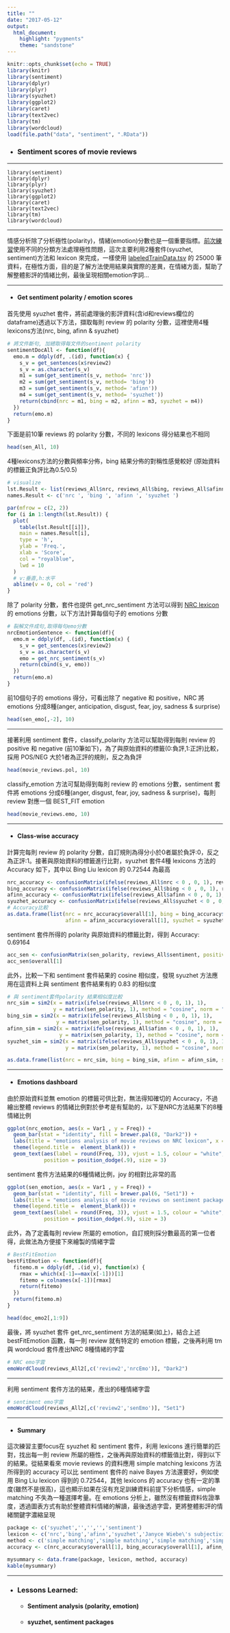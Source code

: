 ```yaml
---
title: ""
date: "2017-05-12"
output: 
  html_document:
    highlight: "pygments"
    theme: "sandstone"
---
```


```r
knitr::opts_chunk$set(echo = TRUE)
library(knitr)
library(sentiment)
library(dplyr)
library(plyr)
library(syuzhet)
library(ggplot2)
library(caret)
library(text2vec)
library(tm)
library(wordcloud)
load(file.path("data", "sentiment", ".RData"))
```

* ### Sentiment scores of movie reviews 

***

    library(sentiment)
    library(dplyr)
    library(plyr)
    library(syuzhet)
    library(ggplot2)
    library(caret)
    library(text2vec)
    library(tm)
    library(wordcloud)
    
***

情感分析除了分析極性(polarity)，情緒(emotion)分數也是一個重要指標。<a href="movieReviewSentiment.html" target="_blank">前次練習</a>使用不同的分類方法處理極性問題，這次主要利用2種套件(syuzhet, sentiment)方法和 lexicon 來完成，一樣使用 <a href="https://www.kaggle.com/c/word2vec-nlp-tutorial/data" target="_blank">labeledTrainData.tsv</a> 的 25000 筆資料，在極性方面，目的是了解方法使用結果與實際的差異，在情緒方面，幫助了解整體影評的情緒比例，最後呈現相關emotion字詞...

***

* #### __Get sentiment polarity / emotion scores __

首先使用 syuzhet 套件，將前處理後的影評資料(含id和reviews欄位的dataframe)透過以下方法，擷取每則 review 的 polarity 分數，這裡使用4種lexicons方法(nrc, bing, afinn & syuzhet)

```r
# 將文件斷句, 加總取得每文件的sentiment polarity
sentimentDocAll <- function(df){
  emo.m = ddply(df, .(id), function(x) {
    s_v = get_sentences(x$review2)
    s_v = as.character(s_v)
    m1 = sum(get_sentiment(s_v, method= 'nrc'))
    m2 = sum(get_sentiment(s_v, method= 'bing'))
    m3 = sum(get_sentiment(s_v, method= 'afinn'))
    m4 = sum(get_sentiment(s_v, method= 'syuzhet'))
    return(cbind(nrc = m1, bing = m2, afinn = m3, syuzhet = m4))
  })
  return(emo.m)
}
```

下面是前10筆 reviews 的 polarity 分數，不同的 lexicons 得分結果也不相同

```r
head(sen_All, 10)
```

4種lexicons方法的分數與頻率分佈，bing 結果分佈的對稱性感覺較好 (原始資料的標籤正負評比為0.5/0.5)

```r
# visualize
lst.Result <- list(reviews_All$nrc, reviews_All$bing, reviews_All$afinn, reviews_All$syuzhet)
names.Result <- c('nrc ', 'bing ', 'afinn ', 'syuzhet ')

par(mfrow = c(2, 2))
for (i in 1:length(lst.Result)) {
  plot(
    table(lst.Result[[i]]),
    main = names.Result[i],
    type = 'h',
    ylab = 'Freq.',
    xlab = 'Score',
    col = "royalblue",
    lwd = 10
  )
  # v:垂直,h:水平
  abline(v = 0, col = 'red')
}
```


除了 polarity 分數，套件也提供 get_nrc_sentiment 方法可以得到 <a href="http://saifmohammad.com/WebPages/NRC-Emotion-Lexicon.htm" target="_blank">NRC lexicon</a> 的 emotions 分數，以下方法計算每個句子的 emotions 分數

```r
# 裂解文件成句,取得每句emo分數
nrcEmotionSentence <- function(df){
  emo.m = ddply(df, .(id), function(x) {
    s_v = get_sentences(x$review2)
    s_v = as.character(s_v)
    emo = get_nrc_sentiment(s_v)
    return(cbind(s_v, emo))
  })
  return(emo.m)
}
```

前10個句子的 emotions 得分，可看出除了 negative 和 positive，NRC 將 emotions 分成8種(anger, anticipation, disgust, fear, joy, sadness & surprise)

```r
head(sen_emo[,-2], 10)
```

***

接著利用 sentiment 套件，classify_polarity 方法可以幫助得到每則 review 的 positive 和 negative (前10筆如下)，為了與原始資料的標籤(0:負評,1:正評)比較，採用 POS/NEG 大於1者為正評的規則，反之為負評

```r
head(movie_reviews.pol, 10)
```

classify_emotion 方法可幫助得到每則 review 的 emotions 分數，sentiment 套件將 emotions 分成6種(anger, disgust, fear, joy, sadness & surprise)，每則 review 對應一個 BEST_FIT emotion

```r
head(movie_reviews.emo, 10)
```

***

* #### __Class-wise accuracy __

計算完每則 review 的 polarity 分數，自訂規則為得分小於0者屬於負評:0，反之為正評:1。接著與原始資料的標籤進行比對，syuzhet 套件4種 lexicons 方法的 Accuracy 如下，其中以 Bing Liu lexicon 的 0.72544 為最高

```r
nrc_accuracy <- confusionMatrix(ifelse(reviews_All$nrc < 0 , 0, 1), reviews_All$sentiment, positive = '1')
bing_accuracy <- confusionMatrix(ifelse(reviews_All$bing < 0 , 0, 1), reviews_All$sentiment, positive = '1')
afinn_accuracy <- confusionMatrix(ifelse(reviews_All$afinn < 0 , 0, 1), reviews_All$sentiment, positive = '1')
syuzhet_accuracy <- confusionMatrix(ifelse(reviews_All$syuzhet < 0 , 0, 1), reviews_All$sentiment, positive = '1')
# Accuracy比較
as.data.frame(list(nrc = nrc_accuracy$overall[1], bing = bing_accuracy$overall[1], 
                   afinn = afinn_accuracy$overall[1], syuzhet = syuzhet_accuracy$overall[1]))
```

sentiment 套件所得的 polarity 與原始資料的標籤比對，得到 Accuracy: 0.69164

```r
acc_sen <- confusionMatrix(sen_polarity, reviews_All$sentiment, positive = '1')
acc_sen$overall[1]
```

此外，比較一下和 sentiment 套件結果的 cosine 相似度，發現 syuzhet 方法應用在這資料上與 sentiment 套件結果有約 0.83 的相似度

```r
# 與 sentiment套件polarity 結果相似度比較
nrc_sim = sim2(x = matrix(ifelse(reviews_All$nrc < 0 , 0, 1), 1), 
               y = matrix(sen_polarity, 1), method = "cosine", norm = "l2")
bing_sim = sim2(x = matrix(ifelse(reviews_All$bing < 0 , 0, 1), 1), 
                y = matrix(sen_polarity, 1), method = "cosine", norm = "l2")
afinn_sim = sim2(x = matrix(ifelse(reviews_All$afinn < 0 , 0, 1), 1), 
                 y = matrix(sen_polarity, 1), method = "cosine", norm = "l2")
syuzhet_sim = sim2(x = matrix(ifelse(reviews_All$syuzhet < 0 , 0, 1), 1), 
                   y = matrix(sen_polarity, 1), method = "cosine", norm = "l2")

as.data.frame(list(nrc = nrc_sim, bing = bing_sim, afinn = afinn_sim, syuzhet = syuzhet_sim))
```

***

* #### __Emotions dashboard __

由於原始資料並無 emotion 的標籤可供比對，無法得知確切的 Accuracy，不過繪出整體 reviews 的情緒比例對於參考是有幫助的，以下是NRC方法結果下的8種情緒比例

```r
ggplot(nrc_emotion, aes(x = Var1 , y = Freq)) +
  geom_bar(stat = "identity", fill = brewer.pal(8, "Dark2")) +
  labs(title = "emotions analysis of movie reviews on NRC lexicon", x = 'emotion', y = 'percentage') +
  theme(legend.title =  element_blank()) +
  geom_text(aes(label = round(Freq, 3)), vjust = 1.5, colour = "white", 
            position = position_dodge(.9), size = 3)
```

sentiment 套件方法結果的6種情緒比例，joy 的相對比非常的高

```r
ggplot(sen_emotion, aes(x = Var1 , y = Freq)) +
  geom_bar(stat = "identity", fill = brewer.pal(6, "Set1")) +
  labs(title = "emotions analysis of movie reviews on sentiment package", x = 'emotion', y = 'percentage') +
  theme(legend.title =  element_blank()) +
  geom_text(aes(label = round(Freq, 3)), vjust = 1.5, colour = "white", 
            position = position_dodge(.9), size = 3)
```

此外，為了定義每則 review 所屬的 emotion，自訂規則採分數最高的第一位者得，此做法為方便接下來繪製的情緒字雲

```r
# BestFitEmotion
bestFitEmotion <- function(df){
  fitemo.m = ddply(df, .(id_v), function(x) {
    rmax = which(x[-1]==max(x[-1]))[1]
    fitemo = colnames(x[-1])[rmax]
    return(fitemo)
  })
  return(fitemo.m)
}
```

```r
head(doc_emo2[,1:9])
```

最後，將 syuzhet 套件 get_nrc_sentiment 方法的結果(如上)，結合上述 bestFitEmotion 函數，每一則 review 就有特定的 emotion 標籤，之後再利用 tm 與 wordcloud 套件產出NRC 8種情緒的字雲

```r
# NRC emo字雲
emoWordCloud(reviews_All2[,c('review2','nrcEmo')], "Dark2")
```

***

利用 sentiment 套件方法的結果，產出的6種情緒字雲

```r
# sentiment emo字雲
emoWordCloud(reviews_All2[,c('review2','senEmo')], "Set1")
```

***

* #### __Summary __

這次練習主要focus在 syuzhet 和 sentiment 套件，利用 lexicons 進行簡單的匹對，找出每一則 review 所屬的極性，之後再與原始資料的標籤值比對，得到以下的結果。從結果看來 movie reviews 的資料應用 simple matching lexicons 方法所得到的 accuracy 可以比 sentiment 套件的 naive Bayes 方法還要好，例如使用 Bing Liu lexicon 得到的 0.72544，其他 lexicons 的 accuracy 也有一定的準度(雖然不是很高)，這也顯示如果在沒有充足訓練資料前提下分析情感，simple matching 不失為一種選擇考量。在 emotions 分析上，雖然沒有標籤資料佐證準度，透過圖表方式有助於整體資料情緒的解讀，最後透過字雲，更將整體影評的情緒關鍵字濃縮呈現

```r
package <- c('syuzhet','','','','sentiment')
lexicon <- c('nrc','bing','afinn','syuzhet','Janyce Wiebe\'s subjectivity')
method <- c('simple matching','simple matching','simple matching','simple matching','naive Bayes')
accuracy <- c(nrc_accuracy$overall[1], bing_accuracy$overall[1], afinn_accuracy$overall[1], syuzhet_accuracy$overall[1], acc_sen$overall[1])

mysummary <- data.frame(package, lexicon, method, accuracy)
kable(mysummary)
```

***

* ### Lessons Learned:
    + #### Sentiment analysis (polarity, emotion)
    + #### syuzhet, sentiment packages